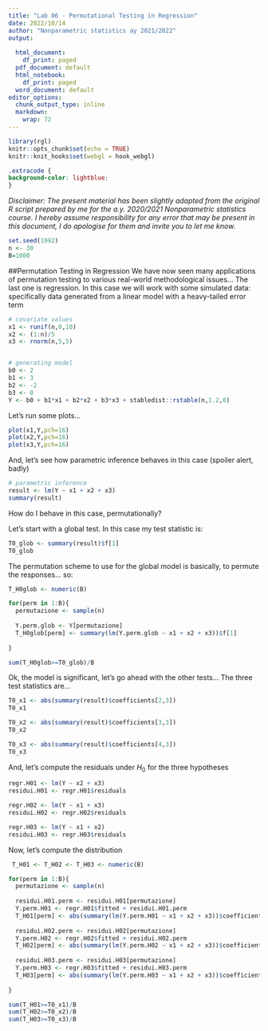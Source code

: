```yaml
---
title: "Lab 06 - Permutational Testing in Regression"
date: 2022/10/14
author: "Nonparametric statistics ay 2021/2022"
output:
  
  html_document: 
    df_print: paged
  pdf_document: default
  html_notebook: 
    df_print: paged
  word_document: default
editor_options: 
  chunk_output_type: inline
  markdown: 
    wrap: 72
---
```


```r
library(rgl)
knitr::opts_chunk$set(echo = TRUE)
knitr::knit_hooks$set(webgl = hook_webgl)
```

```css
.extracode {
background-color: lightblue;
}
```

*Disclaimer: The present material has been slightly adapted from the original R
script prepared by me for the a.y. 2020/2021
Nonparametric statistics course. I hereby assume responsibility for any error that may
be present in this document, I do apologise for them and invite you to let me know.*


```r

set.seed(1992)
n <- 30
B=1000
```

##Permutation Testing in Regression
We have now seen many applications of permutation testing to various real-world methodological issues... The last one is regression.
In this case we will work with some simulated data: specifically data generated from a linear model with a heavy-tailed error term

```r
# covariate values
x1 <- runif(n,0,10)
x2 <- (1:n)/5
x3 <- rnorm(n,5,5)


# generating model
b0 <- 2
b1 <- 3
b2 <- -2
b3 <- 0
Y <- b0 + b1*x1 + b2*x2 + b3*x3 + stabledist::rstable(n,1.2,0)


```

Let's run some plots...

```r
plot(x1,Y,pch=16)
plot(x2,Y,pch=16)
plot(x3,Y,pch=16)

```

And, let's see how parametric inference behaves in this case (spoiler alert, badly)

```r
# parametric inference
result <- lm(Y ~ x1 + x2 + x3)
summary(result)


```

How do I behave in this case, permutationally?

Let's start with a global test. In this case my test statistic is:

```r
T0_glob <- summary(result)$f[1]
T0_glob
```

The permutation scheme to use for the global model is basically, to permute the responses... so:

```r
T_H0glob <- numeric(B)

for(perm in 1:B){
  permutazione <- sample(n)
  
  Y.perm.glob <- Y[permutazione]
  T_H0glob[perm] <- summary(lm(Y.perm.glob ~ x1 + x2 + x3))$f[1]
  
}

sum(T_H0glob>=T0_glob)/B
```

Ok, the model is significant, let's go ahead with the other tests...
The three test statistics are...

```r
T0_x1 <- abs(summary(result)$coefficients[2,3])
T0_x1

T0_x2 <- abs(summary(result)$coefficients[3,3])
T0_x2

T0_x3 <- abs(summary(result)$coefficients[4,3])
T0_x3


```

And, let's compute the residuals under $H_0$ for the three hypotheses

```r

regr.H01 <- lm(Y ~ x2 + x3)
residui.H01 <- regr.H01$residuals

regr.H02 <- lm(Y ~ x1 + x3)
residui.H02 <- regr.H02$residuals

regr.H03 <- lm(Y ~ x1 + x2)
residui.H03 <- regr.H03$residuals


```


Now, let's compute the distribution

```r
 T_H01 <- T_H02 <- T_H03 <- numeric(B)

for(perm in 1:B){
  permutazione <- sample(n)
  
  residui.H01.perm <- residui.H01[permutazione]
  Y.perm.H01 <- regr.H01$fitted + residui.H01.perm
  T_H01[perm] <- abs(summary(lm(Y.perm.H01 ~ x1 + x2 + x3))$coefficients[2,3])
  
  residui.H02.perm <- residui.H02[permutazione]
  Y.perm.H02 <- regr.H02$fitted + residui.H02.perm
  T_H02[perm] <- abs(summary(lm(Y.perm.H02 ~ x1 + x2 + x3))$coefficients[3,3])
  
  residui.H03.perm <- residui.H03[permutazione]
  Y.perm.H03 <- regr.H03$fitted + residui.H03.perm
  T_H03[perm] <- abs(summary(lm(Y.perm.H03 ~ x1 + x2 + x3))$coefficients[4,3])
  
}

sum(T_H01>=T0_x1)/B
sum(T_H02>=T0_x2)/B
sum(T_H03>=T0_x3)/B


```

